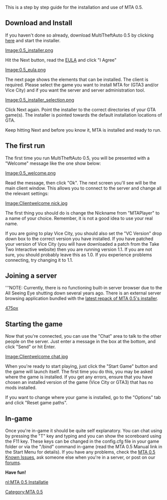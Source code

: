 {{MTA0.5 page}}

This is a step by step guide for the installation and use of MTA 0.5.

== Download and Install ==

If you haven't done so already, download MultiTheftAuto 0.5 by clicking [https://mega.co.nz/#!DFNz2JSY!3-Yc3y0ek40HG7MTrH6kxuphmojlzqtBrCeQ4feM84U here] and start the installer.

[[/Image:0.5_installer.png.md|Image:0.5_installer.png]]

Hit the Next button, read the [[/MTA_0.5_EULA.md|EULA]] and click "I Agree"

[[/Image:0.5_eula.png.md|Image:0.5_eula.png]]

The next page shows the elements that can be installed. The client is required. Please select the game you want to install MTA for (GTA3 and/or Vice City) and if you want the server and server administration tool.

[[/Image:0.5_installer_selection.png‎.md|Image:0.5_installer_selection.png‎]]

Click Next again. Point the installer to the correct directories of your GTA game(s). The installer is pointed towards the default installation locations of GTA.

Keep hitting Next and before you know it, MTA is installed and ready to run.

== The first run ==

The first time you run MultiTheftAuto 0.5, you will be presented with a "Welcome" message like the one show below:

[[/Image:0.5_welcome.png.md|Image:0.5_welcome.png]]

Read the message, then click "Ok". The next screen you'll see will be the main client window. This allows you to connect to the server and change all the relevant settings:

[[/Image:Clientwelcome nick.jpg.md|Image:Clientwelcome nick.jpg]]

The first thing you should do is change the Nickname from "MTAPlayer" to a name of your choice. Remember, it is not a good idea to use your real name. 

If you are going to play Vice City, you should also set the "VC Version" drop down box to the correct version you have installed. If you have patched your version of Vice City (you will have downloaded a patch from the Take Two Interactive website) then you are running version 1.1. If you are not sure, you should probably leave this as 1.0. If you experience problems connecting, try changing it to 1.1.

== Joining a server ==

'''NOTE: Currently, there is no functioning built-in server browser due to the All Seeing Eye shutting down several years ago. There is an external server browsing application bundled with the [http://dl.dropbox.com/u/12783812/mta05r2_full_installer.exe latest repack of MTA 0.5's installer].

[[/Image:Mtaserverbrowser0.5.png.md|475px]]

== Starting the game ==

Now that you're connected, you can use the "Chat" area to talk to the other people on the server. Just enter a message in the box at the bottom, and click "Send" or hit Enter. 

[[/Image:Clientwelcome chat.jpg.md|Image:Clientwelcome chat.jpg]]

When you're ready to start playing, just click the "Start Game" button and the game will launch itself. The first time you do this, you may be asked where the game is installed. If you get any errors, ensure that you have chosen an installed version of the game (Vice City or GTA3) that has no mods installed.

If you want to change where your game is installed, go to the "Options" tab and click "Reset game paths".

== In-game ==

Once you're in-game it should be quite self explanatory. You can chat using by pressing the "T" key and typing and you can show the scoreboard using the F11 key. These keys can be changed in the config.cfg file in your game folder or via the "/bind" command in-game (read the MTA 0.5 Manual link in the Start Menu for details). If you have any problems, check the [[/MTA 0.5 Known Issues.md|MTA 0.5 Known Issues]], ask someone else when you're in a server, or post on our [http://forum.multitheftauto.com/viewforum.php?f=50 forums].

'''Have fun! '''

[[/nl:MTA 0.5 Installatie.md|nl:MTA 0.5 Installatie]]

[[/Category:MTA 0.5.md|Category:MTA 0.5]]